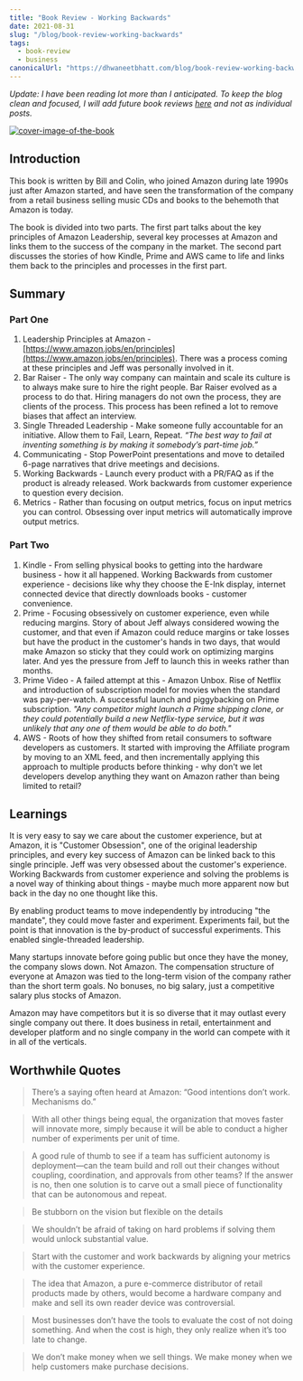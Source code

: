 ```yaml
---
title: "Book Review - Working Backwards"
date: 2021-08-31
slug: "/blog/book-review-working-backwards"
tags:
  - book-review
  - business
canonicalUrl: "https://dhwaneetbhatt.com/blog/book-review-working-backwards"
---
```


*Update: I have been reading lot more than I anticipated. To keep the blog clean and focused, I will add future book reviews [here](https://dhwaneetbhatt.notion.site/Books-981a74d2f7434235970d4a2849654f06) and not as individual posts.*

<a href="https://www.goodreads.com/book/show/53138083-working-backwards">
  <img src="https://i.gr-assets.com/images/S/compressed.photo.goodreads.com/books/1610888110l/56694384._SY475_.jpg" alt="cover-image-of-the-book"/>
</a>

## Introduction

This book is written by Bill and Colin, who joined Amazon during late 1990s just after Amazon started, and have seen the transformation of the company from a retail business selling music CDs and books to the behemoth that Amazon is today.

The book is divided into two parts. The first part talks about the key principles of Amazon Leadership, several key processes at Amazon and links them to the success of the company in the market. The second part discusses the stories of how Kindle, Prime and AWS came to life and links them back to the principles and processes in the first part.

## Summary

### Part One

1. Leadership Principles at Amazon - [https://www.amazon.jobs/en/principles](https://www.amazon.jobs/en/principles). There was a process coming at these principles and Jeff was personally involved in it.
2. Bar Raiser - The only way company can maintain and scale its culture is to always make sure to hire the right people. Bar Raiser evolved as a process to do that. Hiring managers do not own the process, they are clients of the process. This process has been refined a lot to remove biases that affect an interview.
3. Single Threaded Leadership - Make someone fully accountable for an initiative. Allow them to Fail, Learn, Repeat. *“The best way to fail at inventing something is by making it somebody’s part-time job.”*
4. Communicating - Stop PowerPoint presentations and move to detailed 6-page narratives that drive meetings and decisions.
5. Working Backwards - Launch every product with a PR/FAQ as if the product is already released. Work backwards from customer experience to question every decision.
6. Metrics - Rather than focusing on output metrics, focus on input metrics you can control. Obsessing over input metrics will automatically improve output metrics.

### Part Two

1. Kindle - From selling physical books to getting into the hardware business - how it all happened. Working Backwards from customer experience - decisions like why they choose the E-Ink display, internet connected device that directly downloads books - customer convenience.
2. Prime - Focusing obsessively on customer experience, even while reducing margins. Story of about Jeff always considered wowing the customer, and that even if Amazon could reduce margins or take losses but have the product in the customer's hands in two days, that would make Amazon so sticky that they could work on optimizing margins later. And yes the pressure from Jeff to launch this in weeks rather than months.
3. Prime Video - A failed attempt at this - Amazon Unbox. Rise of Netflix and introduction of subscription model for movies when the standard was pay-per-watch. A successful launch and piggybacking on Prime subscription. *"Any competitor might launch a Prime shipping clone, or they could potentially build a new Netflix-type service, but it was unlikely that any one of them would be able to do both."*
4. AWS - Roots of how they shifted from retail consumers to software developers as customers. It started with improving the Affiliate program by moving to an XML feed, and then incrementally applying this approach to multiple products before thinking - why don't we let developers develop anything they want on Amazon rather than being limited to retail?

## Learnings

It is very easy to say we care about the customer experience, but at Amazon, it is "Customer Obsession", one of the original leadership principles, and every key success of Amazon can be linked back to this single principle. Jeff was very obsessed about the customer's experience. Working Backwards from customer experience and solving the problems is a novel way of thinking about things - maybe much more apparent now but back in the day no one thought like this.

By enabling product teams to move independently by introducing "the mandate", they could move faster and experiment. Experiments fail, but the point is that innovation is the by-product of successful experiments. This enabled single-threaded leadership.

Many startups innovate before going public but once they have the money, the company slows down. Not Amazon. The compensation structure of everyone at Amazon was tied to the long-term vision of the company rather than the short term goals. No bonuses, no big salary, just a competitive salary plus stocks of Amazon.

Amazon may have competitors but it is so diverse that it may outlast every single company out there. It does business in retail, entertainment and developer platform and no single company in the world can compete with it in all of the verticals.

## Worthwhile Quotes

> There’s a saying often heard at Amazon: “Good intentions don’t work. Mechanisms do.”

> With all other things being equal, the organization that moves faster will innovate more, simply because it will be able to conduct a higher number of experiments per unit of time.

> A good rule of thumb to see if a team has sufficient autonomy is deployment—can the team build and roll out their changes without coupling, coordination, and approvals from other teams? If the answer is no, then one solution is to carve out a small piece of functionality that can be autonomous and repeat.

> Be stubborn on the vision but flexible on the details

> We shouldn’t be afraid of taking on hard problems if solving them would unlock substantial value.

> Start with the customer and work backwards by aligning your metrics with the customer experience.

> The idea that Amazon, a pure e-commerce distributor of retail products made by others, would become a hardware company and make and sell its own reader device was controversial.

> Most businesses don’t have the tools to evaluate the cost of not doing something. And when the cost is high, they only realize when it’s too late to change.

> We don’t make money when we sell things. We make money when we help customers make purchase decisions.